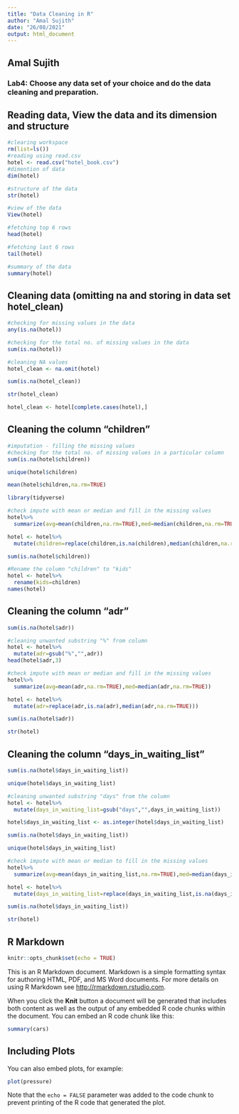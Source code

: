 ---
title: "Data Cleaning in R"
author: "Amal Sujith"
date: "26/08/2021"
output: html_document
---

## Amal Sujith

### Lab4: Choose any data set of your choice and do the data cleaning and preparation.

## Reading data, View the data and its dimension and structure
```{r}
#clearing workspace
rm(list=ls())
#reading using read.csv
hotel <- read.csv("hotel_book.csv")
#dimention of data
dim(hotel)
```

```{r}
#structure of the data
str(hotel)
```


```{r}
#view of the data
View(hotel)

#fetching top 6 rows
head(hotel)
```




```{r}
#fetching last 6 rows
tail(hotel)
```

```{r}
#summary of the data
summary(hotel)

```




## Cleaning data (omitting na and storing in data set hotel_clean)

```{r}
#checking for missing values in the data
any(is.na(hotel))
```


```{r}
#checking for the total no. of missing values in the data
sum(is.na(hotel))
```



```{r}
#cleaning NA values
hotel_clean <- na.omit(hotel)

sum(is.na(hotel_clean))
```


```{r}
str(hotel_clean)
```



```{r}
hotel_clean <- hotel[complete.cases(hotel),]
```

## Cleaning the column “children”

```{r}
#imputation - filling the missing values
#checking for the total no. of missing values in a particular column
sum(is.na(hotel$children))
```



```{r}
unique(hotel$children)
```


```{r}
mean(hotel$children,na.rm=TRUE)
```



```{r}
library(tidyverse)
```



```{r}
#check impute with mean or median and fill in the missing values
hotel%>%
  summarize(avg=mean(children,na.rm=TRUE),med=median(children,na.rm=TRUE))
```


```{r}
hotel <- hotel%>%
  mutate(children=replace(children,is.na(children),median(children,na.rm=TRUE)))

sum(is.na(hotel$children))
```


```{r}
#Rename the column "children" to "kids"
hotel <- hotel%>%
  rename(kids=children)
names(hotel)
```

## Cleaning the column “adr”

```{r}
sum(is.na(hotel$adr))
```


```{r}
#cleaning unwanted substring "%" from column
hotel <- hotel%>%
  mutate(adr=gsub("%","",adr))
head(hotel$adr,3)
```

```{r}
#check impute with mean or median and fill in the missing values
hotel%>%
  summarize(avg=mean(adr,na.rm=TRUE),med=median(adr,na.rm=TRUE))
```


```{r}
hotel <- hotel%>%
  mutate(adr=replace(adr,is.na(adr),median(adr,na.rm=TRUE)))

sum(is.na(hotel$adr))
```

```{r}
str(hotel)
```


## Cleaning the column “days_in_waiting_list”


```{r}
sum(is.na(hotel$days_in_waiting_list))
```


```{r}
unique(hotel$days_in_waiting_list)
```

```{r}
#cleaning unwanted substring "days" from the column
hotel <- hotel%>%
  mutate(days_in_waiting_list=gsub("days","",days_in_waiting_list))

hotel$days_in_waiting_list <- as.integer(hotel$days_in_waiting_list)
```

```{r}
sum(is.na(hotel$days_in_waiting_list))
```

```{r}
unique(hotel$days_in_waiting_list)
```

```{r}
#check impute with mean or median to fill in the missing values
hotel%>%
  summarize(avg=mean(days_in_waiting_list,na.rm=TRUE),med=median(days_in_waiting_list,na.rm=TRUE))

```

```{r}
hotel <- hotel%>%
  mutate(days_in_waiting_list=replace(days_in_waiting_list,is.na(days_in_waiting_list),median(days_in_waiting_list,na.rm=TRUE)))

sum(is.na(hotel$days_in_waiting_list))
```


```{r}
str(hotel)
```
## R Markdown

```{r setup, include=FALSE}
knitr::opts_chunk$set(echo = TRUE)
```

This is an R Markdown document. Markdown is a simple formatting syntax for authoring HTML, PDF, and MS Word documents. For more details on using R Markdown see <http://rmarkdown.rstudio.com>.

When you click the **Knit** button a document will be generated that includes both content as well as the output of any embedded R code chunks within the document. You can embed an R code chunk like this:

```{r cars}
summary(cars)
```

## Including Plots

You can also embed plots, for example:

```{r pressure, echo=FALSE}
plot(pressure)
```

Note that the `echo = FALSE` parameter was added to the code chunk to prevent printing of the R code that generated the plot.
